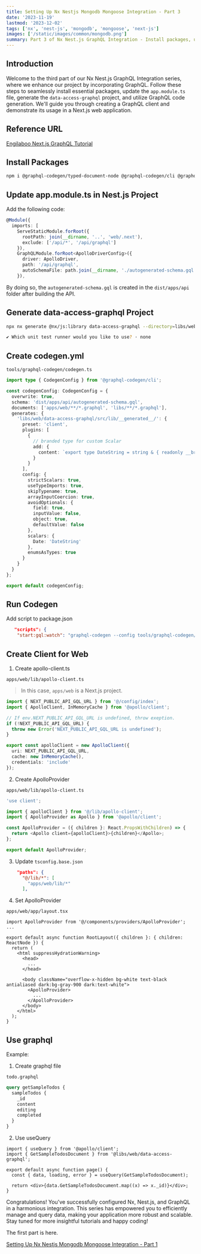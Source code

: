 ```yaml
---
title: Setting Up Nx Nestjs Mongodb Mongoose Integration - Part 3
date: '2023-11-19'
lastmod: '2023-12-02'
tags: ['nx', 'nest-js', 'mongodb', 'mongoose', 'next-js']
images: ['/static/images/common/mongodb.png']
summary: Part 3 of Nx Nest.js GraphQL Integration - Install packages, update configs, generate GraphQL client for seamless integration. Enhance data management and scalability. Congrats on completing this guide to harmonious Nx, Nest.js, GraphQL integration! Stay tuned for more tutorials.
---
```


## Introduction

Welcome to the third part of our Nx Nest.js GraphQL Integration series, where we enhance our project by incorporating GraphQL. Follow these steps to seamlessly install essential packages, update the `app.module.ts` file, generate the `data-access-graphql` project, and utilize GraphQL code generation. We'll guide you through creating a GraphQL client and demonstrate its usage in a Next.js web application.

<TOCInline toc={props.toc} exclude="Introduction" />

## Reference URL

[Engilaboo Next.js GraphQL Tutorial](https://www.engilaboo.com/nextjs-graphql/)

## Install Packages

```bash
npm i @graphql-codegen/typed-document-node @graphql-codegen/cli @graphql-codegen/typescript-operations @apollo/client @graphql-codegen/client-preset
```

## Update app.module.ts in Nest.js Project

Add the following code:

```typescript
@Module({
  imports: [
    ServeStaticModule.forRoot({
      rootPath: join(__dirname, '..', 'web/.next'),
      exclude: ['/api/*', '/api/graphql']
    }),
    GraphQLModule.forRoot<ApolloDriverConfig>({
      driver: ApolloDriver,
      path: '/api/graphql',
      autoSchemaFile: path.join(__dirname, './autogenerated-schema.gql')
    }),
```

By doing so, the `autogenerated-schema.gql` is created in the `dist/apps/api` folder after building the API.

## Generate data-access-graphql Project

```bash
npx nx generate @nx/js:library data-access-graphql --directory=libs/web/data-access-graphql --importPath=@libs/web/data-access-graphql --tags=scope:web --bundler=swc

✔ Which unit test runner would you like to use? · none
```

## Create codegen.yml

`tools/graphql-codegen/codegen.ts`

```ts
import type { CodegenConfig } from '@graphql-codegen/cli';

const codegenConfig: CodegenConfig = {
  overwrite: true,
  schema: 'dist/apps/api/autogenerated-schema.gql',
  documents: ['apps/web/**/*.graphql', 'libs/**/*.graphql'],
  generates: {
    'libs/web/data-access-graphql/src/lib/__generated__/': {
      preset: 'client',
      plugins: [
        {
          // branded type for custom Scalar
          add: {
            content: `export type DateString = string & { readonly __brand: unique symbol }`
          }
        }
      ],
      config: {
        strictScalars: true,
        useTypeImports: true,
        skipTypename: true,
        arrayInputCoercion: true,
        avoidOptionals: {
          field: true,
          inputValue: false,
          object: true,
          defaultValue: false
        },
        scalars: {
          Date: 'DateString'
        },
        enumsAsTypes: true
      }
    }
  }
};

export default codegenConfig;
```

## Run Codegen

Add script to package.json

```json
   "scripts": {
    "start:gql:watch": "graphql-codegen --config tools/graphql-codegen/codegen.ts --watch",
```

## Create Client for Web

1. Create apollo-client.ts

`apps/web/lib/apollo-client.ts`

> In this case, `apps/web` is a Next.js project.

```typescript
import { NEXT_PUBLIC_API_GQL_URL } from '@/config/index';
import { ApolloClient, InMemoryCache } from '@apollo/client';

// If env.NEXT_PUBLIC_API_GQL_URL is undefined, throw exeption.
if (!NEXT_PUBLIC_API_GQL_URL) {
  throw new Error('NEXT_PUBLIC_API_GQL_URL is undefined');
}

export const apolloClient = new ApolloClient({
  uri: NEXT_PUBLIC_API_GQL_URL,
  cache: new InMemoryCache(),
  credentials: 'include'
});
```

2. Create ApolloProvider

`apps/web/lib/apollo-client.ts`

```typescript
'use client';

import { apolloClient } from '@/lib/apollo-client';
import { ApolloProvider as Apollo } from '@apollo/client';

const ApolloProvider = ({ children }: React.PropsWithChildren) => {
  return <Apollo client={apolloClient}>{children}</Apollo>;
};

export default ApolloProvider;
```

3. Update `tsconfig.base.json`

```json
    "paths": {
      "@/lib/*": [
        "apps/web/lib/*"
      ],
```

4. Set ApolloProvider

`apps/web/app/layout.tsx`

```tsx
import ApolloProvider from '@/components/providers/ApolloProvider';
...

export default async function RootLayout({ children }: { children: ReactNode }) {
  return (
    <html suppressHydrationWarning>
      <head>
        ...
      </head>

      <body className="overflow-x-hidden bg-white text-black antialiased dark:bg-gray-900 dark:text-white">
        <ApolloProvider>
          ...
        </ApolloProvider>
      </body>
    </html>
  );
}
```

## Use graphql

Example:

1. Create graphql file

`todo.graphql`

```graphql
query getSampleTodos {
  sampleTodos {
    _id
    content
    editing
    completed
  }
}
```

2. Use useQuery

```tsx
import { useQuery } from '@apollo/client';
import { GetSampleTodosDocument } from '@libs/web/data-access-graphql';

export default async function page() {
  const { data, loading, error } = useQuery(GetSampleTodosDocument);

  return <div>{data.GetSampleTodosDocument.map((x) => x._id)}</div>;
}
```

Congratulations! You've successfully configured Nx, Nest.js, and GraphQL in a harmonious integration. This series has empowered you to efficiently manage and query data, making your application more robust and scalable. Stay tuned for more insightful tutorials and happy coding!

The first part is here.

[Setting Up Nx Nestjs Mongodb Mongoose Integration - Part 1](/blog/54-nx-nestjs-mongodb-mongoose-part1/)
